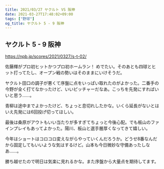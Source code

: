 ```yaml
---
title: 2021/03/27 ヤクルト VS 阪神
date: 2021-03-27T17:48:02+09:00
tags: ["野球"]
og_title: ヤクルト 5 - 9 阪神
---
```


## ヤクルト 5 - 9 阪神

https://npb.jp/scores/2021/0327/s-t-02/


佐藤輝がプロ初ヒットかつプロ初ホームラン！ めでたい。そのあとも四球とヒット打ってたし、オープン戦の勢いはそのままにいけそうだ。

ヤクルト田口の調子が悪くて序盤に点をいっぱい取れたのがよかった。二番手の今野が全く打てなかったけど、いいピッチャーだなあ。こっちを先発にすればいいと思う……。

青柳は途中までよかったけど、ちょっと息切れしたかな。いくら延長がないとはいえ先発には6回投げ切ってほしい。

最後は桑原がアウトもいい当たりが多すぎてちょっと今後心配。でも板山のファインプレイもあってよかった。陽川、板山と選手層厚くなってきて嬉しい。

今年はショートはコロコロ変えながらやっていくんだろうか。どうせ8番なんだから固定してもいいような気はするけど。山本も今日微妙な守備あったしなあ……。

勝ち越せたので明日は気楽に見れるかな。また序盤から大量点を期待してます。